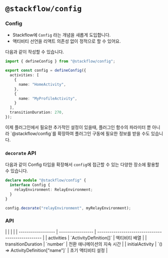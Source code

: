 
# `@stackflow/config`

### Config

- Stackflow에 `Config` 라는 개념을 새롭게 도입합니다.
- 액티비티 선언을 리액트 의존성 없이 정적으로 할 수 있어요.

다음과 같이 작성할 수 있습니다.

```typescript showLineNumbers filename="stackflow.config.ts" copy
import { defineConfig } from "@stackflow/config";

export const config = defineConfig({
  activities: [
    {
      name: "HomeActivity",
    },
    {
      name: "MyProfileActivity",
    }
  ],
  transitionDuration: 270,
});
```

<Callout emoji="💡">
  이제 플러그인에서 필요한 추가적인 설정이 있을때, 플러그인 함수의 파라미터 뿐 아니라 `@stackflow/config`를 확장하여 플러그인 구동에 필요한 정보를 받을 수도 있습니다.
</Callout>

### `decorate` API

다음과 같이 Config 타입을 확장해서 `config`에 접근할 수 있는 다양한 장소에 활용할 수 있습니다.

```typescript
declare module "@stackflow/config" {
  interface Config {
    relayEnvironment: RelayEnvironment;
  }
}

config.decorate("relayEnvironment", myRelayEnvironment);
```

### API

<APITable>
|                    |                   |                                                    |
| ------------------ | ----------------- | -------------------------------------------------- |
| activities         | `ActivityDefinition<string>[]`             | 액티비티 배열                            |
| transitionDuration | `number`          | 전환 애니메이션의 지속 시간                      |
| initialActivity    | `() => ActivityDefinition<string>["name"]` | 초기 액티비티 설정 |
</APITable>
